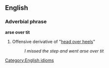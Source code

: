==English==
===Adverbial phrase===
[[Category:English idioms]]
'''arse over tit'''
# Offensive derivative of "[[head over heels]]"
#:''I missed the step and went arse over tit''